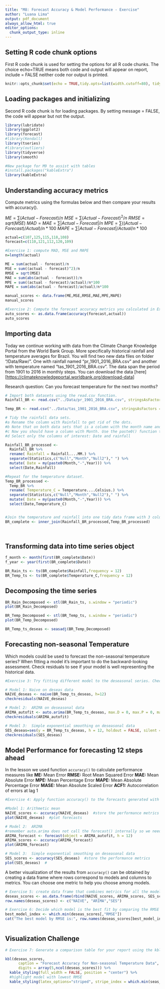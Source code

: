 ```yaml
---
title: "M8: Forecast Accuracy & Model Performance - Exercise"
author: "Luana Lima"
output: pdf_document
always_allow_html: true
editor_options: 
  chunk_output_type: inline
---
```


## Setting R code chunk options

First R code chunk is used for setting the options for all R code chunks. The choice echo=TRUE means both code and output will appear on report, include = FALSE neither code nor output is printed.

```r
knitr::opts_chunk$set(echo = TRUE,tidy.opts=list(width.cutoff=80), tidy=FALSE) 
```

## Loading packages and initializing

Second R code chunk is for loading packages. By setting message = FALSE, the code will appear but not the output.

```r
library(lubridate)
library(ggplot2)
library(forecast)  
#library(Kendall)
library(tseries)
#library(outliers)
library(tidyverse)
library(smooth)

#New package for M9 to assist with tables
#install.packages("kableExtra")
library(kableExtra)

```

## Understanding accuracy metrics

Compute metrics using the formulas below and then compare your results with accuracy().

$ME = \sum(Actual - Forecast)/n$
$MSE = \sum(Actual - Forecast)^2/n$ 
$RMSE = sqrt(MSE)$
$MAD = MAE = \sum|Actual - Forecast|/n$ 
$MPE = \sum((Actual - Forecast)/Actual)/n*100$
$MAPE = \sum|Actual - Forecast|/Actual/n*100$ 

```r
actual=c(107,125,115,118,108)
forecast=c(110,121,112,120,109)

#Exercise 1: compute MAD, MSE and MAPE
n=length(actual)

ME = sum(actual - forecast)/n
MSE = sum((actual - forecast)^2)/n
RMSE = sqrt(MSE)
MAE = sum(abs(actual - forecast))/n
MPE = sum((actual - forecast)/actual)/n*100
MAPE = sum(abs(actual - forecast)/actual)/n*100

manual_scores <- data.frame(ME,MSE,RMSE,MAE,MPE,MAPE)
manual_scores

#Exercise 2: Compute the forecast accuracy metrics you calculated in Ex 1 with the results from accuracy() function.
auto_scores <- as.data.frame(accuracy(forecast,actual))
auto_scores

```

## Importing data

Today we continue working with data from the Climate Change Knowledge Portal from the World Bank Group. More specifically historical rainfall and temperature averages for Brazil. You will find two new data files on folder "/Data/Raw/". One with rainfall named "pr_1901_2016_BRA.csv" and another with temperature named "tas_1901_2016_BRA.csv". The data span the period from 1901 to 2016 in monthly steps. You can download the data [here][<https://climateknowledgeportal.worldbank.org/download-data>]

Research question: Can you forecast temperature for the next two months?

```r
# Import both datasets using the read.csv function.
Rainfall_BR <- read.csv("../Data/pr_1901_2016_BRA.csv", stringsAsFactors = TRUE)

Temp_BR <- read.csv("../Data/tas_1901_2016_BRA.csv", stringsAsFactors = TRUE)

# Tidy the rainfall data sets.
#a Rename the column with Rainfall to get rid of the dots.
#b Note that on both data sets that is a column with the month name and average. Convert it to a Month column by separating the string, i.e., month in one column and the word "Average" on another. Hint: use the separate() function in the pipe.
#c Now you should have a column with Month. Use the paste0() function to paste month and year together and create a date object.
#d Select only the columns of interest: Date and rainfall

Rainfall_BR_processed <-
  Rainfall_BR %>% 
  rename( Rainfall = Rainfall....MM.) %>% 
  separate(Statistics,c("Null","Month","Null2")," ") %>% 
  mutate( Date = my(paste0(Month,"-",Year))) %>% 
  select(Date,Rainfall)

#Repeat for the temperature dataset.
Temp_BR_processed <-
  Temp_BR %>% 
  rename( Temperature_C = Temperature....Celsius.) %>% 
  separate(Statistics,c("Null","Month","Null2")," ") %>% 
  mutate( Date = my(paste0(Month,"-",Year))) %>% 
  select(Date,Temperature_C)  


#Join the temperature and rainfall into one tidy data frame with 3 columns: Date, Rainfall and Temperature.
BR_complete <- inner_join(Rainfall_BR_processed,Temp_BR_processed)
  
           
```

## Transforming data into time series object

```r
f_month <- month(first(BR_complete$Date))
f_year <- year(first(BR_complete$Date))

BR_Rain_ts <- ts(BR_complete$Rainfall,frequency = 12)
BR_Temp_ts <- ts(BR_complete$Temperature_C,frequency = 12)

```

## Decomposing the time series

```r
BR_Rain_Decomposed <- stl(BR_Rain_ts, s.window = "periodic")
plot(BR_Rain_Decomposed)

BR_Temp_Decomposed <- stl(BR_Temp_ts, s.window = "periodic")
plot(BR_Temp_Decomposed)

BR_Temp_ts_deseas <- seasadj(BR_Temp_Decomposed)

```

## Forecasting non-seasonal Temperature

Which models could be used to forecast the non-seasonal temperature series? When fitting a model it's important to do the backward-looking assessment. Check residuals to see if your model is well representing the historical data.

```r
#Exercise 3: Try fitting different model to the deseasonal series. Check teh residuals using the checkresiduals() function.

# Model 1: Naive on deseas data
NAIVE_deseas <- naive(BR_Temp_ts_deseas, h=12)
checkresiduals(NAIVE_deseas)

# Model 2:  ARIMA on deseasonal data
ARIMA_autofit <- auto.arima(BR_Temp_ts_deseas, max.D = 0, max.P = 0, max.Q = 0)
checkresiduals(ARIMA_autofit)

# Model 3:  Simple exponential smoothing on deseasonal data
SES_deseas=ses(y = BR_Temp_ts_deseas, h = 12, holdout = FALSE, silent = FALSE)  #alpha is NULL
checkresiduals(SES_deseas)

```

## Model Performance for forecasting 12 steps ahead

In the lesson we used function `accuracy()` to calculate performance measures like **ME:** Mean Error **RMSE:** Root Mean Squared Error **MAE:** Mean Absolute Error **MPE:** Mean Percentage Error **MAPE:** Mean Absolute Percentage Error **MASE:** Mean Absolute Scaled Error **ACF1:** Autocorrelation of errors at lag 1

```r

#Exercise 4: Apply function accuracy() to the forecasts generated with each model you fit for the non-seasonal data on Ex 3. 

#Model 1: Arithmetic mean
NAIVE_scores <- accuracy(NAIVE_deseas)  #store the performance metrics
plot(NAIVE_deseas)  #plot forecasts

# Model 2:  ARIMA 
#remember auto.arima does not call the forecast() internally so we need one more step
ARIMA_forecast <- forecast(object = ARIMA_autofit, h = 12)
ARIMA_scores <- accuracy(ARIMA_forecast)
plot(ARIMA_forecast)

# Model 3:  Simple exponential smoothing on deseasonal data
SES_scores <- accuracy(SES_deseas)  #store the performance metrics
plot(SES_deseas)  #

```

A better visualization of the results from `accuracy()` can be obtained by creating a data frame where rows correspond to models and columns to metrics. You can choose one metric to help you choose among models.

```r
# Exercise 5: create data frame that combines metrics for all the models you created on Ex 3.
deseas_scores <- as.data.frame(rbind(NAIVE_scores, ARIMA_scores, SES_scores))
row.names(deseas_scores) <- c("NAIVE", "ARIMA","SES")

# Exercise 6: Decide which model is the best fit by comparing the RMSE metric, i.e, choose model with lowest RMSE
best_model_index <- which.min(deseas_scores[,"RMSE"])
cat("The best model by RMSE is:", row.names(deseas_scores[best_model_index,]))                       
                            
```

## Visualization Challenge

```r
# Exercise 7: Generate a comparison table for your report using the kbl() function. 

kbl(deseas_scores, 
      caption = "Forecast Accuracy for Non-seasonal Temperature Data",
      digits = array(5,ncol(deseas_scores))) %>%
  kable_styling(full_width = FALSE, position = "center") %>%
  #highlight model with lowest RMSE
  kable_styling(latex_options="striped", stripe_index = which.min(seas_scores[,"RMSE"]))
```
